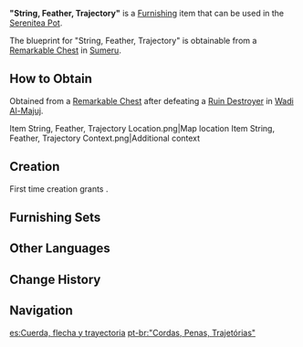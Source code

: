 {{Furnishing Infobox
|id             = 373153
|image          = Item String, Feather, Trajectory.png
|category       = Landscape
|subcategory    = Item
|quality        = 3
|adeptal_energy = 60
|load           = 35
|reduced_load   = 24
|description    = A bow rack with two commonly used medium-sized bows that have a balanced size, draw weight, and combat utility. The arrows of recommended weight have a straighter trajectory, allowing even beginning bow learners to quickly adapt to its various characteristics. For experienced bow users, the bowstrings can be adjusted to adapt to heavier arrowheads for higher accuracy at longer ranges and greater impact.
|mention        = 
|blueprint      = Remarkable Chest
|source1        = 
}}
'''&#34;String, Feather, Trajectory&#34;''' is a [[Furnishing]] item that can be used in the [[Serenitea Pot]].

The blueprint for &#34;String, Feather, Trajectory&#34; is obtainable from a [[Remarkable Chest]] in [[Sumeru]].

==How to Obtain==
Obtained from a [[Remarkable Chest]] after defeating a [[Ruin Destroyer]] in [[Wadi Al-Majuj]].
<gallery>
Item String, Feather, Trajectory Location.png|Map location
Item String, Feather, Trajectory Context.png|Additional context
</gallery>

==Creation==
First time creation grants {{Item|Trust|24|x=60}}.
{{Recipe
|type = Creation
|time = 14h
|Brightwood = 8
|Iron Chunk = 4
|sort = Brightwood;Iron Chunk
}}

==Furnishing Sets==
{{Craft Usage}}

==Other Languages==
{{Other Languages
|en      = "String, Feather, Trajectory"
|zhs     = 「弦与翎与箭轨」
|zhs_rm  = "Xián yǔ Líng yǔ Jiànguǐ"
|zht     = 「弦與翎與箭軌」
|zht_rm  = "Xián yǔ Líng yǔ Jiànguǐ"
|zh_tl   = 
|ja      = 「弦と羽と矢の軌道」
|ja_rm   = "Tsuru to Hane to Ya no Kidou"
|ja_tl   = "String, Feather, and the Arrow's Trajectory"
|ko      = 「현과 깃털 그리고 화살의 궤적」
|ko_rm   = "Hyeon'gwa Git'teol Geurigo Hwasal-ui Gwejeok"
|ko_tl   = "String, Feather, and the Arrow's Trajectory"
|es      = Cuerda, flecha y trayectoria
|es_tl   = Cord, Feather, and Trajectory
|fr      = «&nbsp;Corde, plume, trajectoire&nbsp;»
|fr_tl   = "String, Feather, Trajectory"
|ru      = «Струна, перо, траектория»
|ru_tl   = "String, Feather, Trajectory"
|th      = "สาย ขนนก วิถีลูกศร"
|th_rm   = "Sai Khon-nok Wi-thi Luk-son"
|th_tl   = 
|vi      = Dây, Lông Vũ Và Đường Tên
|vi_tl   = 
|de      = „Die Sehne, die Feder und die Flugbahn des Pfeils“
|de_tl   = 
|id      = String, Bulu, dan Lintasan
|id_tl   = String, Feather, and Trajectory
|pt      = "Cordas, Penas, Trajetórias"
|pt_tl   = 
|tr      = "Yay, Tüy, Eğri"
|tr_tl   = 
|it      = Corde, penne e traiettorie
|it_tl   = Strings, Feathers and Trajectories
}}

==Change History==
{{Change History|3.4}}

==Navigation==
{{Furnishing Navbox|exterior}}

[[es:Cuerda, flecha y trayectoria]]
[[pt-br:"Cordas, Penas, Trajetórias"]]